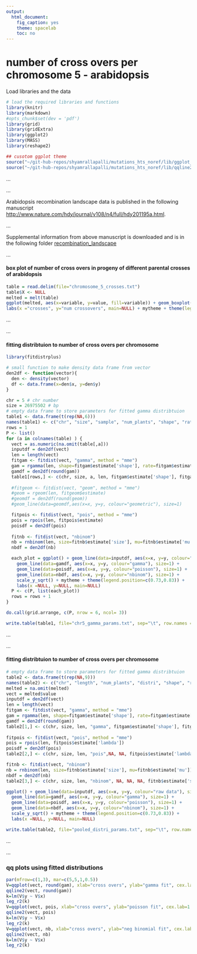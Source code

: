 ```yaml
---
output:
  html_document:
    fig_caption: yes
    theme: spacelab
    toc: no
---
```

# **number of cross overs per chromosome 5 - arabidopsis**

Load libraries and the data
```r
# load the required libraries and functions
library(knitr)
library(markdown)
#opts_chunk$set(dev = 'pdf')
library(grid)
library(gridExtra)
library(ggplot2)
library(MASS)
library(reshape2)

## cusotom ggplot theme
source("~/git-hub-repos/shyamrallapalli/mutations_hts_noref/lib/ggplot_theme.R")
source("~/git-hub-repos/shyamrallapalli/mutations_hts_noref/lib/qqline2.R")

```

...     

...  		

Arabidopsis recombination landscape data is published in the following manuscript   
[http://www.nature.com/hdy/journal/v108/n4/full/hdy201195a.html](http://www.nature.com/hdy/journal/v108/n4/full/hdy201195a.html).

...

Supplemental information from above manuscript is downloaded and is in the following folder [recombination_landscape](../recombination_landscape)

...

#### box plot of number of cross overs in progeny of different parental crosses of arabidopsis

```r
table = read.delim(file="chromosome_5_crosses.txt")
table$X <- NULL
melted = melt(table)
ggplot(melted, aes(x=variable, y=value, fill=variable)) + geom_boxplot() +
labs(x ="crosses", y="num crossovers", main=NULL) + mytheme + theme(legend.position="none")

```


...


...


#### fitting distribtuion to number of cross overs per chromosome

```r
library(fitdistrplus)

# small function to make density data frame from vector
den2df <- function(vector){
  den <- density(vector)
  df <- data.frame(x=den$x, y=den$y)
}

chr = 5 # chr number
size = 26975502 # bp
# empty data frame to store parameters for fitted gamma distribtuion
table1 <- data.frame(t(rep(NA,6)))
names(table1) <- c("chr", "size", "sample", "num_plants", "shape", "rate")
rows = 1
P <- list()
for (a in colnames(table) ) {
  vect = as.numeric(na.omit(table[,a]))
  inputdf = den2df(vect)
  len = length(vect)
  fitgam <- fitdist(vect, "gamma", method = "mme")
  gam = rgamma(len, shape=fitgam$estimate['shape'], rate=fitgam$estimate['rate'])
  gamdf = den2df(round(gam))
  table1[rows,] <- c(chr, size, a, len, fitgam$estimate['shape'], fitgam$estimate['rate'])
  
  #fitgeom <- fitdist(vect, "geom", method = "mme")
  #geom = rgeom(len, fitgeom$estimate)
  #geomdf = den2df(round(geom))
  #geom_line(data=geomdf,aes(x=x, y=y, colour="geometric"), size=1)

  fitpois <- fitdist(vect, "pois", method = "mme")
  pois = rpois(len, fitpois$estimate)
  poisdf = den2df(pois)
  
  fitnb <- fitdist(vect, "nbinom")
  nb = rnbinom(len, size=fitnb$estimate['size'], mu=fitnb$estimate['mu'])
  nbdf = den2df(nb)

  each_plot = ggplot() + geom_line(data=inputdf, aes(x=x, y=y, colour="raw data"), size=1) +
    geom_line(data=gamdf, aes(x=x, y=y, colour="gamma"), size=1) +
    geom_line(data=poisdf, aes(x=x, y=y, colour="poisson"), size=1) +
    geom_line(data=nbdf, aes(x=x, y=y, colour="nbinom"), size=1) +
    scale_y_sqrt() + mytheme + theme(legend.position=c(0.73,0.83)) +
    labs(x =NULL, y=NULL, main=NULL)
  P <- c(P, list(each_plot))
  rows = rows + 1
}

do.call(grid.arrange, c(P, nrow = 6, ncol= 3))

write.table(table1, file="chr5_gamma_params.txt", sep="\t", row.names = FALSE, quote=FALSE)
```


...


...


#### fitting distribtuion to number of cross overs per chromosome

```r

# empty data frame to store parameters for fitted gamma distribtuion
table2 <- data.frame(t(rep(NA,9)))
names(table2) <- c("chr", "length", "num_plants", "distri", "shape", "rate", "lambda", "size", "mu")
melted = na.omit(melted)
vect = melted$value
inputdf = den2df(vect)
len = length(vect)
fitgam <- fitdist(vect, "gamma", method = "mme")
gam = rgamma(len, shape=fitgam$estimate['shape'], rate=fitgam$estimate['rate'])
gamdf = den2df(round(gam))
table2[1,] <- c(chr, size, len, "gamma", fitgam$estimate['shape'], fitgam$estimate['rate'], NA, NA, NA)
  
fitpois <- fitdist(vect, "pois", method = "mme")
pois = rpois(len, fitpois$estimate['lambda'])
poisdf = den2df(pois)
table2[2,] <- c(chr, size, len, "pois",NA, NA, fitpois$estimate['lambda'], NA, NA)

fitnb <- fitdist(vect, "nbinom")
nb = rnbinom(len, size=fitnb$estimate['size'], mu=fitnb$estimate['mu'])
nbdf = den2df(nb)
table2[3,] <- c(chr, size, len, "nbinom", NA, NA, NA, fitnb$estimate['size'], fitnb$estimate['mu'])

ggplot() + geom_line(data=inputdf, aes(x=x, y=y, colour="raw data"), size=1) +
  geom_line(data=gamdf, aes(x=x, y=y, colour="gamma"), size=1) +
  geom_line(data=poisdf, aes(x=x, y=y, colour="poisson"), size=1) +
  geom_line(data=nbdf, aes(x=x, y=y, colour="nbinom"), size=1) +
  scale_y_sqrt() + mytheme + theme(legend.position=c(0.73,0.83)) +
  labs(x =NULL, y=NULL, main=NULL)

write.table(table2, file="pooled_distri_params.txt", sep="\t", row.names = FALSE, quote=FALSE, append = TRUE, col.names = FALSE)
```


...


...


### qq plots using fitted distributions

```r

par(mfrow=c(1,3), mar=c(5,5,1,0.5))
V=qqplot(vect, round(gam), xlab="cross overs", ylab="gamma fit", cex.lab=1.5, cex.axis=1.5)
qqline2(vect, round(gam))
k=lm(V$y ~ V$x)
leg_r2(k)
V=qqplot(vect, pois, xlab="cross overs", ylab="poisson fit", cex.lab=1.5, cex.axis=1.5)
qqline2(vect, pois)
k=lm(V$y ~ V$x)
leg_r2(k)
V=qqplot(vect, nb, xlab="cross overs", ylab="neg binomial fit", cex.lab=1.5, cex.axis=1.5)
qqline2(vect, nb)
k=lm(V$y ~ V$x)
leg_r2(k)

```



